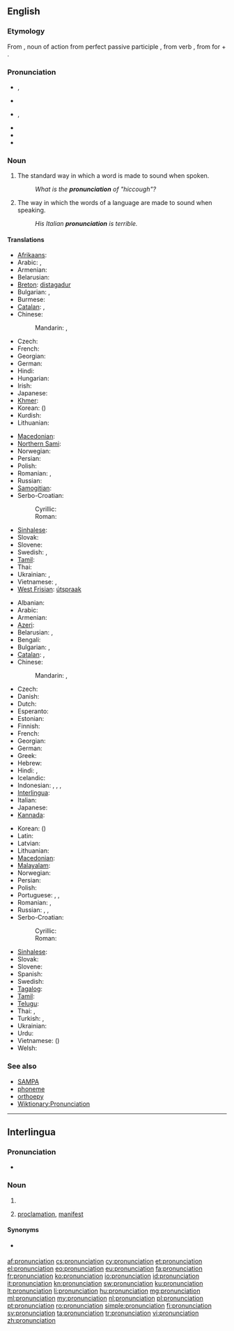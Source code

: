 {{selfref|See also [[Wiktionary:Pronunciation]]}}
==English==
{{wikipedia}}

===Etymology===
From {{etyl|la}} {{term|pronuntiatio|lang=la}}, noun of action from perfect passive participle {{term|pronuntiatus|lang=la}}, from verb {{term|pronuntiare||proclaim|lang=la}}, from {{term|pro-|lang=la}} for + {{term|nuntiare||announce|lang=la}}.

===Pronunciation===
* {{IPA|/pɹəˌnʌnsiˈeɪʃən/}}, {{SAMPA|/pr@%nVnsi"eIS@n/}}
* {{audio|en-us-pronunciation.ogg|Audio (US)}}
* {{IPA|/pɹəˌnaʊnsiˈeɪʃən/}}, {{SAMPA|/pr@%naUnsi"eIS@n/}} {{qualifier|nonstandard}}
* {{rhymes|eɪʃən}}
* {{hyphenation|pro|nun|ci|a|tion}}
* {{Simple Pronunciation|prow|nown|see|a|shun}}

===Noun===
{{en-noun|s|-}}

# {{countable}} The standard way in which a word is made to sound when spoken.
#: ''What is the '''pronunciation''' of "hiccough"?''
# {{uncountable}} The way in which the words of a language are made to sound when speaking.
#: ''His Italian '''pronunciation''' is terrible.''

====Translations====
{{trans-top|standard sound of a word}}
* [[Afrikaans]]: {{t|af|uitspraak}}
* Arabic: {{t|ar|نطق|m|tr=nuTq}}, {{t|ar|لفظ|m|tr=lafZ}}
* Armenian: {{t|hy|արտասանություն|tr=artasanut'yun}}
* Belarusian: {{t|be|вымаўленне|n|tr=vymaŭlénne|xs=Belarusian}}
* [[Breton]]: [[distagadur]] {{m}}
* Bulgarian: {{t+|bg|произношение|n|tr=proiznošénie}}, {{t+|bg|изговор|m|tr=ízgovor}}
* Burmese: {{t|my|အသံထွက်|tr=athan dwe'|sc=Mymr}}
* [[Catalan]]: {{t|ca|pronunciació|f}}, {{t|ca|pronúncia|f}}
* Chinese:
*: Mandarin: {{t-|cmn|發音|sc=Hani}}, {{t-|cmn|发音|tr=fāyīn|sc=Hani}}
* Czech: {{t+|cs|výslovnost|f}}
* French: {{t|fr|prononciation|f}}
* Georgian: {{t|ka|წარმოთქმა|tr=carmot'k'ma|sc=Geor|xs=Georgian}}
* German: {{t+|de|Aussprache|f}}
* Hindi: {{t|hi|उच्चारण|m|tr=uccāraṇ|xs=Hindi}}
* Hungarian: {{t+|hu|kiejtés}}
* Irish: {{t|ga|fuaimniú|m|xs=Irish}}
* Japanese: {{t-|ja|発音|tr=はつおん, hatsuon}}
* [[Khmer]]: {{t|km|របៀបបន្លឺសូរ|tr=rɔbiep bɑnləə soo|sc=Khmr}}
* Korean: {{t+|ko|발음|tr=bareum|sc=Hang}} ({{t+|ko|發音|sc=Hani}})
* Kurdish: {{ku-Arab|[[گۆ کردن]]}}
* Lithuanian: {{t+|lt|tarimas|m|xs=Lithuanian}}
{{trans-mid}}
* [[Macedonian]]: {{t-|mk|изговор|m|tr=ízgovor}}
* [[Northern Sami]]: {{tø|se|báhkkodit}}
* Norwegian: {{t+|no|uttale|m}}
* Persian: {{t+|fa|تلفظ|tr=talaffoz}}
* Polish: {{t+|pl|wymowa|f}}
* Romanian: {{t|ro|pronunție|f}}, {{t|ro|pronunțare|f}}
* Russian: {{t+|ru|произношение|n|tr=proiznošénije}}
* [[Samogitian]]: {{tø|sgs|tarėms}}
* Serbo-Croatian:
*: Cyrillic: {{t|sh|изговор|m|alt=и̏згово̄р|sc=Cyrl|xs=Serbo-Croatian}}
*: Roman: {{t|sh|izgovor|m|alt=ȉzgovōr|xs=Serbo-Croatian}}
* [[Sinhalese]]: {{t|si|උච්චාරණය|sc=Sinh|xs=Sinhalese}}
* Slovak: {{t|sk|výslovnosť|f}}
* Slovene: {{t+|sl|izgovorjava|f|alt=izgovorjáva}}
* Swedish: {{t+|sv|uttal|n}}, {{t|sv|frambörd}}
* [[Tamil]]: {{t|ta|உச்சரிப்பு|tr=uccharippu|xs=Tamil}}
* Thai: {{t|th|การออกเสียง|tr=gaan-òk sĭang}}
* Ukrainian: {{t|uk|вимова|f|tr=vymóva|xs=Ukrainian}}, {{t|uk|вимовляння|tr=vymovljánnja|xs=Ukrainian}}
* Vietnamese: {{t|vi|cách phát âm|xs=Vietnamese}}, {{t|vi|cách đọc|xs=Vietnamese}}
* [[West Frisian]]: [[útspraak]]
{{trans-bottom}}

{{trans-top|way in which words are pronounced}}
* Albanian: {{t|sq|shqiptim|m|xs=Albanian}}
* Arabic: {{t|ar|لفظ|m|tr=lafZ}}
* Armenian: {{t|hy|արտասանություն|tr=artasanut'yun}}
* [[Azeri]]: {{t|az|tələffüz|xs=Azeri}}
* Belarusian: {{t|be|вымаўленне|n|tr=vymaŭlénne|xs=Belarusian}}, {{t|be|вымова|f|tr=vymóva|xs=Belarusian}}
* Bengali: {{t|bn|উচ্চারণ|tr=uccarôn|sc=Beng|xs=Bengali}}
* Bulgarian: {{t+|bg|произношение|n|tr=proiznošénie}}, {{t+|bg|изговор|m|tr=ízgovor}}
* [[Catalan]]: {{t-|ca|pronunciació|f}}, {{t|ca|pronúncia|f}}
* Chinese:
*: Mandarin: {{t-|cmn|發音|sc=Hani}}, {{t-|cmn|发音|tr=fāyīn|sc=Hani}}
* Czech: {{t+|cs|výslovnost|f}}
* Danish: {{t+|da|udtale}}
* Dutch: {{t+|nl|uitspraak|f}}
* Esperanto: {{t+|eo|prononco|xs=Esperanto}}
* Estonian: {{t|et|hääldus}}
* Finnish: {{t+|fi|ääntämys}}
* French: {{t+|fr|prononciation|f}}
* Georgian: {{t|ka|აქცენტი|tr=ak'c'enti|sc=Geor|xs=Georgian}}
* German: {{t+|de|Aussprache|f}}
* Greek: {{t+|el|προφορά|tr=proforá}}
* Hebrew: {{t-|he|ביטוי|m|tr=bituy}}
* Hindi: {{t|hi|उच्चारण|m|tr=uccāraṇ|xs=Hindi}}, {{t|hi|अनुलेखन|tr=anulēkhan|xs=Hindi}}
* Icelandic: {{t+|is|framburður|m}}
* Indonesian: {{t|id|lafal|xs=Indonesian}}, {{t|id|cara baca|xs=Indonesian}}, {{t|id|ucapan|xs=Indonesian}}, {{t|id|pengucapan|xs=Indonesian}}
* [[Interlingua]]: {{t-|ia|pronunciation|xs=Interlingua}}
* Italian: {{t+|it|pronuncia|f}}
* Japanese: {{t-|ja|発音|tr=はつおん, hatsuon}}
* [[Kannada]]: {{t|kn|ಉಚ್ಚಾರಣೆ|tr=uccāraṇe|sc=Knda|xs=Kannada}}
{{trans-mid}}
* Korean: {{t+|ko|발음|tr=bareum|sc=Hang}} ({{t+|ko|發音|sc=Hani}})
* Latin: {{t-|la|pronuntiatio|f|alt=prōnuntiātiō}}
* Latvian: {{t|lv|izruna|xs=Latvian}}
* Lithuanian: {{t+|lt|tarimas|m|xs=Lithuanian}}
* [[Macedonian]]: {{t-|mk|изговор|m|tr=ízgovor}}
* [[Malayalam]]: {{t+|ml|ഉച്ചാരണം|tr=uccāraṇaṁ|sc=Mlym|xs=Malayalam}}
* Norwegian: {{t+|no|uttale|m}}
* Persian: {{t+|fa|تلفظ|tr=talaffoz}}
* Polish: {{t+|pl|wymowa|f}}
* Portuguese: {{t+|pt|pronúncia}}, {{t|pt|pronunciação|f}}, {{t|pt|prolação|f}}
* Romanian: {{t|ro|pronunție}}, {{t|ro|pronunțare|f}}
* Russian: {{t+|ru|произношение|n|tr=proiznošénije}}, {{t|ru|выговор|m|tr=výgovor}}, {{t+|ru|акцент|m|tr=akcént}}
* Serbo-Croatian:
*: Cyrillic: {{t|sh|изговор|m|alt=и̏згово̄р|sc=Cyrl|xs=Serbo-Croatian}}
*: Roman: {{t|sh|izgovor|m|alt=ȉzgovōr|xs=Serbo-Croatian}}
* [[Sinhalese]]: {{t|si|උච්චාරණය|sc=Sinh|xs=Sinhalese}}
* Slovak: {{t|sk|výslovnosť|f}}
* Slovene: {{t+|sl|izgovorjava|f|alt=izgovorjáva}}
* Spanish: {{t+|es|pronunciación|f}}
* Swedish: {{t+|sv|uttal}}
* [[Tagalog]]: {{t|tl|pagbigkas|xs=Tagalog}}
* [[Tamil]]: {{t|ta|உச்சரிப்பு|tr=uccharippu|xs=Tamil}}
* [[Telugu]]: {{t-|te|ఉచ్ఛారణ|tr=ucchāraṇa}}
* Thai: {{t|th|เสียงอ่าน|tr=sĭang-àan}}, {{t|th|การออกเสียง|tr=gaan-òk sĭang}}
* Turkish: {{t|tr|sesletim}}, {{t+|tr|telaffuz}}
* Ukrainian: {{t|uk|вимова|f|tr=vymóva|xs=Ukrainian}}
* Urdu: {{t-|ur|تلفظ|tr=talaffoz|xs=Urdu}}
* Vietnamese: {{t|vi|phát âm|xs=Vietnamese}} ({{t-|vi|發音|sc=Hani|xs=Vietnamese}})
* Welsh: {{t+|cy|cynaniad|xs=Welsh}}
{{trans-bottom}}

===See also===
* [[SAMPA]]
* [[phoneme]]
* [[orthoepy]]
* [[Wiktionary:Pronunciation]]

----

==Interlingua==

===Pronunciation===
* {{IPA|/pronuntsja'tsjon/|lang=ia}}

===Noun===
{{ia-noun|pl=pronunciationes}}

# {{l|en|pronunciation}}
# {{l|en|pronunciation}} [[proclamation]], [[manifest]]

====Synonyms====
* {{sense|proclamation}} {{l|ia|pronunciamento}}

[[af:pronunciation]]
[[cs:pronunciation]]
[[cy:pronunciation]]
[[et:pronunciation]]
[[el:pronunciation]]
[[eo:pronunciation]]
[[eu:pronunciation]]
[[fa:pronunciation]]
[[fr:pronunciation]]
[[ko:pronunciation]]
[[io:pronunciation]]
[[id:pronunciation]]
[[it:pronunciation]]
[[kn:pronunciation]]
[[sw:pronunciation]]
[[ku:pronunciation]]
[[lt:pronunciation]]
[[li:pronunciation]]
[[hu:pronunciation]]
[[mg:pronunciation]]
[[ml:pronunciation]]
[[my:pronunciation]]
[[nl:pronunciation]]
[[pl:pronunciation]]
[[pt:pronunciation]]
[[ro:pronunciation]]
[[simple:pronunciation]]
[[fi:pronunciation]]
[[sv:pronunciation]]
[[ta:pronunciation]]
[[tr:pronunciation]]
[[vi:pronunciation]]
[[zh:pronunciation]]